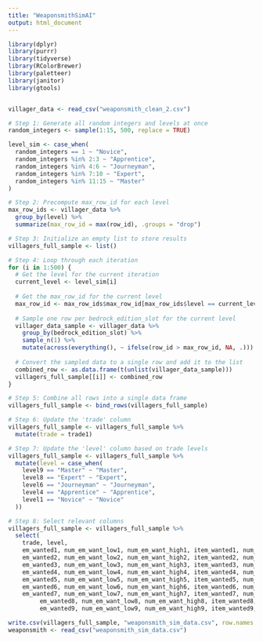 ```yaml
---
title: "WeaponsmithSimAI"
output: html_document
---
```


```r
library(dplyr)
library(purrr)
library(tidyverse)
library(RColorBrewer)
library(paletteer)
library(janitor)
library(gtools)


villager_data <- read_csv("weaponsmith_clean_2.csv")

# Step 1: Generate all random integers and levels at once
random_integers <- sample(1:15, 500, replace = TRUE)

level_sim <- case_when(
  random_integers == 1 ~ "Novice",
  random_integers %in% 2:3 ~ "Apprentice",
  random_integers %in% 4:6 ~ "Journeyman",
  random_integers %in% 7:10 ~ "Expert",
  random_integers %in% 11:15 ~ "Master"
)

# Step 2: Precompute max_row_id for each level
max_row_ids <- villager_data %>%
  group_by(level) %>%
  summarize(max_row_id = max(row_id), .groups = "drop")

# Step 3: Initialize an empty list to store results
villagers_full_sample <- list()

# Step 4: Loop through each iteration
for (i in 1:500) {
  # Get the level for the current iteration
  current_level <- level_sim[i]
  
  # Get the max_row_id for the current level
  max_row_id <- max_row_ids$max_row_id[max_row_ids$level == current_level]
  
  # Sample one row per bedrock_edition_slot for the current level
  villager_data_sample <- villager_data %>%
    group_by(bedrock_edition_slot) %>%
    sample_n(1) %>%
    mutate(across(everything(), ~ ifelse(row_id > max_row_id, NA, .)))
  
  # Convert the sampled data to a single row and add it to the list
  combined_row <- as.data.frame(t(unlist(villager_data_sample)))
  villagers_full_sample[[i]] <- combined_row
}

# Step 5: Combine all rows into a single data frame
villagers_full_sample <- bind_rows(villagers_full_sample)

# Step 6: Update the 'trade' column
villagers_full_sample <- villagers_full_sample %>% 
  mutate(trade = trade1)

# Step 7: Update the 'level' column based on trade levels
villagers_full_sample <- villagers_full_sample %>% 
  mutate(level = case_when(
    level9 == "Master" ~ "Master",
    level8 == "Expert" ~ "Expert",
    level6 == "Journeyman" ~ "Journeyman",
    level4 == "Apprentice" ~ "Apprentice",
    level1 == "Novice" ~ "Novice"
  ))

# Step 8: Select relevant columns
villagers_full_sample <- villagers_full_sample %>% 
  select(
    trade, level, 
    em_wanted1, num_em_want_low1, num_em_want_high1, item_wanted1, num_item_want1, em_given1, num_em_given1, item_given1, num_item_given1, trades_in_stock1, price_multiplier1, villager_xp1,
    em_wanted2, num_em_want_low2, num_em_want_high2, item_wanted2, num_item_want2, em_given2, num_em_given2, item_given2, num_item_given2, trades_in_stock2, price_multiplier2, villager_xp2,
    em_wanted3, num_em_want_low3, num_em_want_high3, item_wanted3, num_item_want3, em_given3, num_em_given3, item_given3, num_item_given3, trades_in_stock3, price_multiplier3, villager_xp3,
    em_wanted4, num_em_want_low4, num_em_want_high4, item_wanted4, num_item_want4, em_given4, num_em_given4, item_given4, num_item_given4, trades_in_stock4, price_multiplier4, villager_xp4,
    em_wanted5, num_em_want_low5, num_em_want_high5, item_wanted5, num_item_want5, em_given5, num_em_given5, item_given5, num_item_given5, trades_in_stock5, price_multiplier5, villager_xp5,
    em_wanted6, num_em_want_low6, num_em_want_high6, item_wanted6, num_item_want6, em_given6, num_em_given6, item_given6, num_item_given6, trades_in_stock6, price_multiplier6, villager_xp6,
    em_wanted7, num_em_want_low7, num_em_want_high7, item_wanted7, num_item_want7, em_given7, num_em_given7, item_given7, num_item_given7, trades_in_stock7, price_multiplier7, villager_xp7,
         em_wanted8, num_em_want_low8, num_em_want_high8, item_wanted8, num_item_want8, em_given8, num_em_given8, item_given8, num_item_given8, trades_in_stock8, price_multiplier8, villager_xp8,
         em_wanted9, num_em_want_low9, num_em_want_high9, item_wanted9, num_item_want9, em_given9, num_em_given9, item_given9, num_item_given9, trades_in_stock9, price_multiplier9, villager_xp9)
```

```r
write.csv(villagers_full_sample, "weaponsmith_sim_data.csv", row.names = FALSE)
weaponsmith <- read_csv("weaponsmith_sim_data.csv")
```